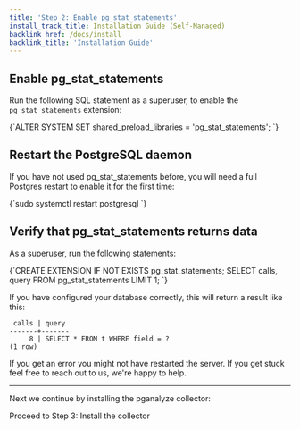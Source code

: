 ```yaml
---
title: 'Step 2: Enable pg_stat_statements'
install_track_title: Installation Guide (Self-Managed)
backlink_href: /docs/install
backlink_title: 'Installation Guide'
---
```


## Enable pg_stat_statements

Run the following SQL statement as a superuser, to enable the `pg_stat_statements` extension:

<CodeBlock language="sql">
{`ALTER SYSTEM SET shared_preload_libraries = 'pg_stat_statements';
`}
</CodeBlock>

## Restart the PostgreSQL daemon

If you have not used pg_stat_statements before, you will need a full Postgres restart to enable it for the first time:

<CodeBlock language="bash">
{`sudo systemctl restart postgresql
`}
</CodeBlock>

## Verify that pg_stat_statements returns data

As a superuser, run the following statements:

<CodeBlock language="sql">
{`CREATE EXTENSION IF NOT EXISTS pg_stat_statements;
SELECT calls, query FROM pg_stat_statements LIMIT 1;
`}
</CodeBlock>

If you have configured your database correctly, this will return a result like this:

```
 calls | query
-------+-------
     8 | SELECT * FROM t WHERE field = ?
(1 row)
```

If you get an error you might not have restarted the server. If you get stuck feel free to reach out to us, we're happy to help.

---

Next we continue by installing the pganalyze collector:

<Link className="btn btn-success" to="03_install_the_collector_deb">
  Proceed to Step 3: Install the collector
</Link>

